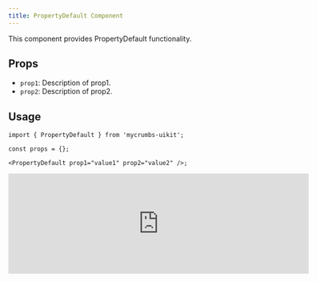 ```yaml
---
title: PropertyDefault Component
---
```




This component provides PropertyDefault functionality.

## Props

- `prop1`: Description of prop1.
- `prop2`: Description of prop2.

## Usage

```tsx
import { PropertyDefault } from 'mycrumbs-uikit';

const props = {};

<PropertyDefault prop1="value1" prop2="value2" />;
```

<iframe 
  src="https://example.com" 
  width="600" 
  height="200"
  style={{ borderRadius: '12px' }}
  className="flex"
  frameBorder="0"
/>


```tsx
/*
We're constantly improving the code you see. 
Please share your feedback here: https://form.asana.com/?k=uvp-HPgd3_hyoXRBw1IcNg&d=1152665201300829
*/

import React from "react";

interface Props {
  className: any;
}

export const PropertyDefault = ({ className }: Props): JSX.Element => {
  return (
    <div className={`relative w-[24px] h-[24px] ${className}`}>
      <div className="absolute w-[2px] h-[6px] top-[9px] left-px bg-[#fee801] rounded-[50px]" />
      <div className="absolute w-[2px] h-[16px] top-[4px] left-[5px] bg-[#fee801] rounded-[50px]" />
      <div className="absolute w-[2px] h-[12px] top-[6px] left-[13px] bg-[#fee801] rounded-[50px]" />
      <div className="absolute w-[2px] h-[20px] top-[2px] left-[17px] bg-[#fee801] rounded-[50px]" />
      <div className="absolute w-[2px] h-[8px] top-[8px] left-[21px] bg-[#fee801] rounded-[50px]" />
      <div className="absolute w-[2px] h-[24px] top-0 left-[9px] bg-[#fee801] rounded-[50px]" />
    </div>
  );
};

```
